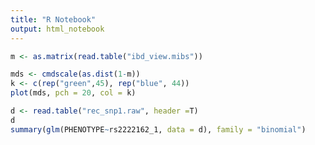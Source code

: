 ---
title: "R Notebook"
output: html_notebook
---
 
```{r}
m <- as.matrix(read.table("ibd_view.mibs"))

```

```{r}
mds <- cmdscale(as.dist(1-m))
k <- c(rep("green",45), rep("blue", 44))
plot(mds, pch = 20, col = k)
```

```{r}
d <- read.table("rec_snp1.raw", header =T)
d
summary(glm(PHENOTYPE~rs2222162_1, data = d), family = "binomial")
```
